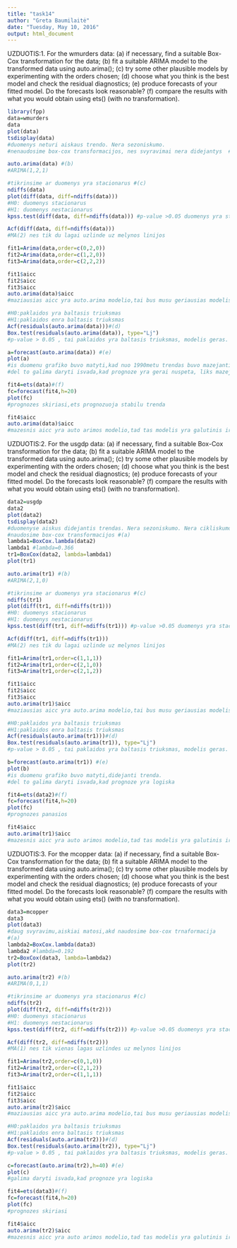 ```yaml
---
title: "task14"
author: "Greta Baumilaitė"
date: "Tuesday, May 10, 2016"
output: html_document
---
```


UZDUOTIS:1. For the wmurders data:
(a) if necessary, find a suitable Box-Cox transformation for the data;
(b) fit a suitable ARIMA model to the transformed data using
auto.arima();
(c) try some other plausible models by experimenting with the
orders chosen;
(d) choose what you think is the best model and check the residual
diagnostics;
(e) produce forecasts of your fitted model. Do the forecasts look
reasonable?
(f) compare the results with what you would obtain using ets()
(with no transformation).

```r
library(fpp)
data=wmurders
data
plot(data)
tsdisplay(data)
#duomenys neturi aiskaus trendo. Nera sezoniskumo.
#nenaudosime box-cox transformacijos, nes svyravimai nera didejantys  #(a)

auto.arima(data) #(b)
#ARIMA(1,2,1)

#tikrinsime ar duomenys yra stacionarus #(c)
ndiffs(data)
plot(diff(data, diff=ndiffs(data))) 
#H0: duomenys stacionarus
#H1: duomenys nestacionarus
kpss.test(diff(data, diff=ndiffs(data))) #p-value >0.05 duomenys yra stacionarus

Acf(diff(data, diff=ndiffs(data)))
#MA(2) nes tik du lagai uzlinde uz melynos linijos

fit1=Arima(data,order=c(0,2,0))
fit2=Arima(data,order=c(1,2,0))
fit3=Arima(data,order=c(2,2,2))

fit1$aicc
fit2$aicc
fit3$aicc
auto.arima(data)$aicc
#maziausias aicc yra auto.arima modelio,tai bus musu geriausias modelis

#H0:paklaidos yra baltasis triuksmas
#H1:paklaidos enra baltasis triuksmas
Acf(residuals(auto.arima(data)))#(d)
Box.test(residuals(auto.arima(data)), type="Lj")
#p-value > 0.05 , tai paklaidos yra baltasis triuksmas, modelis geras.

a=forecast(auto.arima(data)) #(e)
plot(a)
#is duomenu grafiko buvo matyti,kad nuo 1990metu trendas buvo mazejantis.
#del to galima daryti isvada,kad prognoze yra gerai nuspeta, liks mazejantis trendas

fit4=ets(data)#(f)
fc=forecast(fit4,h=20)
plot(fc)
#prognozes skiriasi,ets prognozuoja stabilu trenda

fit4$aicc
auto.arima(data)$aicc
#mazesnis aicc yra auto arimos modelio,tad tas modelis yra galutinis ir tinkamiausias.
```
UZDUOTIS:2. For the usgdp data:
(a) if necessary, find a suitable Box-Cox transformation for the data;
(b) fit a suitable ARIMA model to the transformed data using
auto.arima();
(c) try some other plausible models by experimenting with the
orders chosen;
(d) choose what you think is the best model and check the residual
diagnostics;
(e) produce forecasts of your fitted model. Do the forecasts look
reasonable?
(f) compare the results with what you would obtain using ets()
(with no transformation).

```r
data2=usgdp
data2
plot(data2)
tsdisplay(data2)
#duomenyse aiskus didejantis trendas. Nera sezoniskumo. Nera cikliskumo
#naudosime box-cox transformacijos #(a)
lambda1=BoxCox.lambda(data2)
lambda1 #lambda=0.366
tr1=BoxCox(data2, lambda=lambda1)
plot(tr1)

auto.arima(tr1) #(b)
#ARIMA(2,1,0)

#tikrinsime ar duomenys yra stacionarus #(c)
ndiffs(tr1)
plot(diff(tr1, diff=ndiffs(tr1))) 
#H0: duomenys stacionarus
#H1: duomenys nestacionarus
kpss.test(diff(tr1, diff=ndiffs(tr1))) #p-value >0.05 duomenys yra stacionarus

Acf(diff(tr1, diff=ndiffs(tr1)))
#MA(2) nes tik du lagai uzlinde uz melynos linijos

fit1=Arima(tr1,order=c(1,1,1))
fit2=Arima(tr1,order=c(2,1,0))
fit3=Arima(tr1,order=c(2,1,2))

fit1$aicc
fit2$aicc
fit3$aicc
auto.arima(tr1)$aicc
#maziausias aicc yra auto.arima modelio,tai bus musu geriausias modelis

#H0:paklaidos yra baltasis triuksmas
#H1:paklaidos enra baltasis triuksmas
Acf(residuals(auto.arima(tr1)))#(d)
Box.test(residuals(auto.arima(tr1)), type="Lj")
#p-value > 0.05 , tai paklaidos yra baltasis triuksmas, modelis geras.

b=forecast(auto.arima(tr1)) #(e)
plot(b)
#is duomenu grafiko buvo matyti,didejanti trenda.
#del to galima daryti isvada,kad prognoze yra logiska

fit4=ets(data2)#(f)
fc=forecast(fit4,h=20)
plot(fc)
#prognozes panasios

fit4$aicc
auto.arima(tr1)$aicc
#mazesnis aicc yra auto arimos modelio,tad tas modelis yra galutinis ir tinkamiausias.
```

UZDUOTIS:3. For the mcopper data:
(a) if necessary, find a suitable Box-Cox transformation for the data;
(b) fit a suitable ARIMA model to the transformed data using
auto.arima();
(c) try some other plausible models by experimenting with the
orders chosen;
(d) choose what you think is the best model and check the residual
diagnostics;
(e) produce forecasts of your fitted model. Do the forecasts look
reasonable?
(f) compare the results with what you would obtain using ets()
(with no transformation).
```r
data3=mcopper
data3
plot(data3)
#daug svyravimu,aiskiai matosi,akd naudosime box-cox trnaformacija
#(a)
lambda2=BoxCox.lambda(data3)
lambda2 #lambda=0.192
tr2=BoxCox(data3, lambda=lambda2)
plot(tr2)

auto.arima(tr2) #(b)
#ARIMA(0,1,1)

#tikrinsime ar duomenys yra stacionarus #(c)
ndiffs(tr2)
plot(diff(tr2, diff=ndiffs(tr2))) 
#H0: duomenys stacionarus
#H1: duomenys nestacionarus
kpss.test(diff(tr2, diff=ndiffs(tr2))) #p-value >0.05 duomenys yra stacionarus

Acf(diff(tr2, diff=ndiffs(tr2)))
#MA(1) nes tik vienas lagas uzlindes uz melynos linijos

fit1=Arima(tr2,order=c(0,1,0))
fit2=Arima(tr2,order=c(2,1,2))
fit3=Arima(tr2,order=c(1,1,1))

fit1$aicc
fit2$aicc
fit3$aicc
auto.arima(tr2)$aicc
#maziausias aicc yra auto.arima modelio,tai bus musu geriausias modelis

#H0:paklaidos yra baltasis triuksmas
#H1:paklaidos enra baltasis triuksmas
Acf(residuals(auto.arima(tr2)))#(d)
Box.test(residuals(auto.arima(tr2)), type="Lj")
#p-value > 0.05 , tai paklaidos yra baltasis triuksmas, modelis geras.

c=forecast(auto.arima(tr2),h=40) #(e)
plot(c)
#galima daryti isvada,kad prognoze yra logiska

fit4=ets(data3)#(f)
fc=forecast(fit4,h=20)
plot(fc)
#prognozes skiriasi

fit4$aicc
auto.arima(tr2)$aicc
#mazesnis aicc yra auto arimos modelio,tad tas modelis yra galutinis ir tinkamiausias.
```
